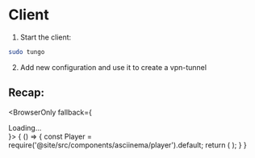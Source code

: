 
# Client
1. Start the client:
```bash
sudo tungo
```

2. Add new configuration and use it to create a vpn-tunnel

## Recap:
<BrowserOnly fallback={<div>Loading...</div>}>
    {
        () => {
            const Player = require('@site/src/components/asciinema/player').default;
            return (
            <Player castPath="/asciinema/quickstart/client.cast" rows="30" cols="60" />
            );
        }
    }
</BrowserOnly>